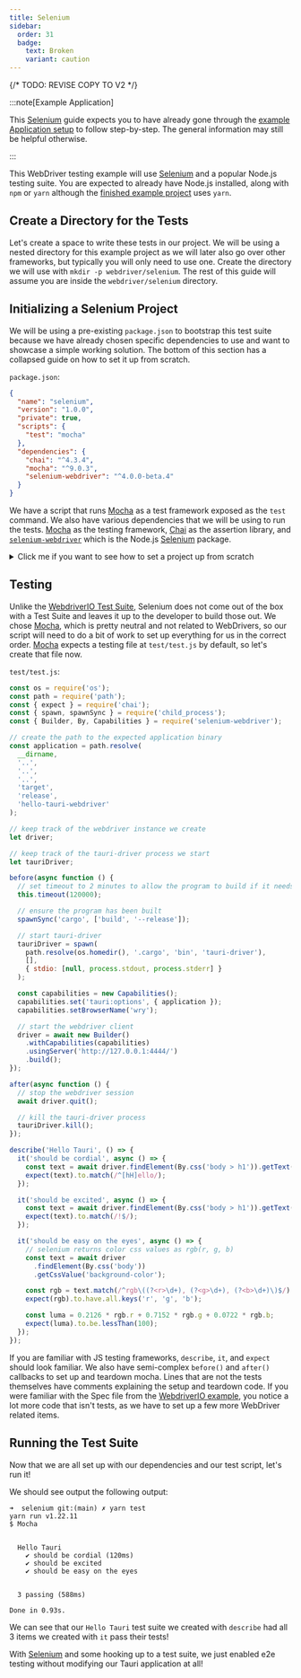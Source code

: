 ```yaml
---
title: Selenium
sidebar:
  order: 31
  badge:
    text: Broken
    variant: caution
---
```


{/* TODO: REVISE COPY TO V2 */}


:::note[Example Application]

This [Selenium] guide expects you to have already gone through the [example Application setup] to follow
step-by-step. The general information may still be helpful otherwise.

:::

This WebDriver testing example will use [Selenium] and a popular Node.js testing suite. You are expected to already have
Node.js installed, along with `npm` or `yarn` although the [finished example project] uses `yarn`.

## Create a Directory for the Tests

Let's create a space to write these tests in our project. We will be using a nested directory for
this example project as we will later also go over other frameworks, but typically you will only need to use one. Create
the directory we will use with `mkdir -p webdriver/selenium`. The rest of this guide will assume you are inside the
`webdriver/selenium` directory.

## Initializing a Selenium Project

We will be using a pre-existing `package.json` to bootstrap this test suite because we have already chosen specific
dependencies to use and want to showcase a simple working solution. The bottom of this section has a collapsed
guide on how to set it up from scratch.

`package.json`:

```json
{
  "name": "selenium",
  "version": "1.0.0",
  "private": true,
  "scripts": {
    "test": "mocha"
  },
  "dependencies": {
    "chai": "^4.3.4",
    "mocha": "^9.0.3",
    "selenium-webdriver": "^4.0.0-beta.4"
  }
}
```

We have a script that runs [Mocha] as a test framework exposed as the `test` command. We also have various dependencies
that we will be using to run the tests. [Mocha] as the testing framework, [Chai] as the assertion library, and
[`selenium-webdriver`] which is the Node.js [Selenium] package.

<details>
<summary>Click me if you want to see how to set a project up from scratch</summary>

If you want to install the dependencies from scratch, just run the following command.

<CommandTabs
  npm="npm install mocha chai selenium-webdriver"
  yarn="yarn add mocha chai selenium-webdriver"
/>

I suggest also adding a `"test": "mocha"` item in the `package.json` `"scripts"` key so that running Mocha can be called
simply with

<CommandTabs npm="npm test" yarn="yarn test" />

</details>

## Testing

Unlike the [WebdriverIO Test Suite](/develop/tests/webdriver/example/webdriverio#config), Selenium does not come out of the box with a Test Suite and
leaves it up to the developer to build those out. We chose [Mocha], which is pretty neutral and not related to WebDrivers, so our script will need to do a bit of work to set up everything for us in the correct order. [Mocha] expects a
testing file at `test/test.js` by default, so let's create that file now.

`test/test.js`:

```javascript
const os = require('os');
const path = require('path');
const { expect } = require('chai');
const { spawn, spawnSync } = require('child_process');
const { Builder, By, Capabilities } = require('selenium-webdriver');

// create the path to the expected application binary
const application = path.resolve(
  __dirname,
  '..',
  '..',
  '..',
  'target',
  'release',
  'hello-tauri-webdriver'
);

// keep track of the webdriver instance we create
let driver;

// keep track of the tauri-driver process we start
let tauriDriver;

before(async function () {
  // set timeout to 2 minutes to allow the program to build if it needs to
  this.timeout(120000);

  // ensure the program has been built
  spawnSync('cargo', ['build', '--release']);

  // start tauri-driver
  tauriDriver = spawn(
    path.resolve(os.homedir(), '.cargo', 'bin', 'tauri-driver'),
    [],
    { stdio: [null, process.stdout, process.stderr] }
  );

  const capabilities = new Capabilities();
  capabilities.set('tauri:options', { application });
  capabilities.setBrowserName('wry');

  // start the webdriver client
  driver = await new Builder()
    .withCapabilities(capabilities)
    .usingServer('http://127.0.0.1:4444/')
    .build();
});

after(async function () {
  // stop the webdriver session
  await driver.quit();

  // kill the tauri-driver process
  tauriDriver.kill();
});

describe('Hello Tauri', () => {
  it('should be cordial', async () => {
    const text = await driver.findElement(By.css('body > h1')).getText();
    expect(text).to.match(/^[hH]ello/);
  });

  it('should be excited', async () => {
    const text = await driver.findElement(By.css('body > h1')).getText();
    expect(text).to.match(/!$/);
  });

  it('should be easy on the eyes', async () => {
    // selenium returns color css values as rgb(r, g, b)
    const text = await driver
      .findElement(By.css('body'))
      .getCssValue('background-color');

    const rgb = text.match(/^rgb\((?<r>\d+), (?<g>\d+), (?<b>\d+)\)$/).groups;
    expect(rgb).to.have.all.keys('r', 'g', 'b');

    const luma = 0.2126 * rgb.r + 0.7152 * rgb.g + 0.0722 * rgb.b;
    expect(luma).to.be.lessThan(100);
  });
});
```

If you are familiar with JS testing frameworks, `describe`, `it`, and `expect` should look familiar. We also have
semi-complex `before()` and `after()` callbacks to set up and teardown mocha. Lines that are not the tests themselves
have comments explaining the setup and teardown code. If you were familiar with the Spec file from the
[WebdriverIO example](/develop/tests/webdriver/example/webdriverio#spec), you notice a lot more code that isn't tests, as we have to set up a few
more WebDriver related items.

## Running the Test Suite

Now that we are all set up with our dependencies and our test script, let's run it!

<CommandTabs npm="npm test" yarn="yarn test" />

We should see output the following output:

```text
➜  selenium git:(main) ✗ yarn test
yarn run v1.22.11
$ Mocha


  Hello Tauri
    ✔ should be cordial (120ms)
    ✔ should be excited
    ✔ should be easy on the eyes


  3 passing (588ms)

Done in 0.93s.
```

We can see that our `Hello Tauri` test suite we created with `describe` had all 3 items we created with `it` pass their
tests!

With [Selenium] and some hooking up to a test suite, we just enabled e2e testing without modifying our Tauri
application at all!

[example application setup]: /develop/tests/webdriver/example/
[selenium]: https://selenium.dev/
[finished example project]: https://github.com/chippers/hello_tauri
[mocha]: https://mochajs.org/
[chai]: https://www.chaijs.com/
[`selenium-webdriver`]: https://www.npmjs.com/package/selenium-webdriver
